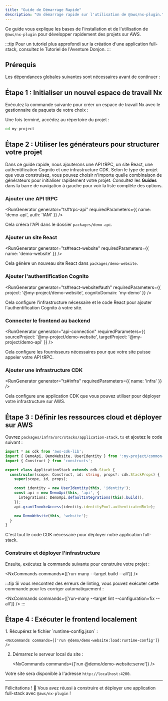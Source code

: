 ```yaml
---
title: "Guide de Démarrage Rapide"
description: "Un démarrage rapide sur l'utilisation de @aws/nx-plugin."
---
```





Ce guide vous explique les bases de l'installation et de l'utilisation de `@aws/nx-plugin` pour développer rapidement des projets sur AWS.

:::tip
Pour un tutoriel plus approfondi sur la création d'une application full-stack, consultez le <Link path="get_started/tutorials/dungeon-game/overview">Tutoriel de l'Aventure Donjon</Link>.
:::

## Prérequis

Les dépendances globales suivantes sont nécessaires avant de continuer :

<Snippet name="prerequisites" />

## Étape 1 : Initialiser un nouvel espace de travail Nx

Exécutez la commande suivante pour créer un espace de travail Nx avec le gestionnaire de paquets de votre choix :

<CreateNxWorkspaceCommand workspace="my-project" />

Une fois terminé, accédez au répertoire du projet :

```sh
cd my-project
```

## Étape 2 : Utiliser les générateurs pour structurer votre projet

Dans ce guide rapide, nous ajouterons une API tRPC, un site React, une authentification Cognito et une infrastructure CDK. Selon le type de projet que vous construisez, vous pouvez choisir n'importe quelle combinaison de générateurs pour initialiser rapidement votre projet. Consultez les __Guides__ dans la barre de navigation à gauche pour voir la liste complète des options.

### Ajouter une API tRPC

<RunGenerator generator="ts#trpc-api" requiredParameters={{ name: 'demo-api', auth: 'IAM' }} />

Cela créera l'API dans le dossier `packages/demo-api`.

### Ajouter un site React

<RunGenerator generator="ts#react-website" requiredParameters={{ name: 'demo-website' }} />

Cela génère un nouveau site React dans `packages/demo-website`.

### Ajouter l'authentification Cognito

<RunGenerator generator="ts#react-website#auth" requiredParameters={{ project: '@my-project/demo-website', cognitoDomain: 'my-demo' }} />

Cela configure l'infrastructure nécessaire et le code React pour ajouter l'authentification Cognito à votre site.

### Connecter le frontend au backend

<RunGenerator generator="api-connection" requiredParameters={{ sourceProject: '@my-project/demo-website', targetProject: '@my-project/demo-api' }} />

Cela configure les fournisseurs nécessaires pour que votre site puisse appeler votre API tRPC.

### Ajouter une infrastructure CDK

<RunGenerator generator="ts#infra" requiredParameters={{ name: 'infra' }} />

Cela configure une application CDK que vous pouvez utiliser pour déployer votre infrastructure sur AWS.

## Étape 3 : Définir les ressources cloud et déployer sur AWS

Ouvrez `packages/infra/src/stacks/application-stack.ts` et ajoutez le code suivant :

```typescript
import * as cdk from 'aws-cdk-lib';
import { DemoApi, DemoWebsite, UserIdentity } from ':my-project/common-constructs';
import { Construct } from 'constructs';

export class ApplicationStack extends cdk.Stack {
  constructor(scope: Construct, id: string, props?: cdk.StackProps) {
    super(scope, id, props);

    const identity = new UserIdentity(this, 'identity');
    const api = new DemoApi(this, 'api', {
      integrations: DemoApi.defaultIntegrations(this).build(),
    });
    api.grantInvokeAccess(identity.identityPool.authenticatedRole);

    new DemoWebsite(this, 'website');
  }
}
```

C'est tout le code CDK nécessaire pour déployer notre application full-stack.

### Construire et déployer l'infrastructure

Ensuite, exécutez la commande suivante pour construire votre projet :

<NxCommands commands={['run-many --target build --all']} />

:::tip
Si vous rencontrez des erreurs de linting, vous pouvez exécuter cette commande pour les corriger automatiquement :

<NxCommands commands={['run-many --target lint --configuration=fix --all']} />
:::

## Étape 4 : Exécuter le frontend localement

<Steps>
1. Récupérez le fichier `runtime-config.json` :

    <NxCommands commands={['run @demo/demo-website:load:runtime-config']} />

2. Démarrez le serveur local du site :

    <NxCommands commands={['run @demo/demo-website:serve']} />
</Steps>

Votre site sera disponible à l'adresse `http://localhost:4200`.

---

Félicitations ! 🎉 Vous avez réussi à construire et déployer une application full-stack avec `@aws/nx-plugin` !